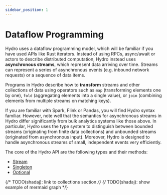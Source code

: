 ```yaml
---
sidebar_position: 1
---
```


# Dataflow Programming
Hydro uses a dataflow programming model, which will be familiar if you have used APIs like Rust iterators. Instead of using RPCs, async/await or actors to describe distributed computation, Hydro instead uses **asynchronous streams**, which represent data arriving over time. Streams can represent a series of asynchronous events (e.g. inbound network requests) or a sequence of data items.

Programs in Hydro describe how to **transform** streams and other collections of data using operators such as `map` (transforming elements one by one), `fold` (aggregating elements into a single value), or `join` (combining elements from multiple streams on matching keys).

If you are familiar with Spark, Flink or Pandas, you will find Hydro syntax familiar. However, note well that the semantics for asynchronous streams in Hydro differ significantly from bulk analytics systems like those above. In particular, Hydro uses the type system to distinguish between bounded streams (originating from finite data collections) and unbounded streams (originated from asynchronous input). Moreover, Hydro is designed to handle asynchronous streams of small, independent events very efficiently.

The core of the Hydro API are the following types and their methods:
- [Stream](pathname:///rustdoc/hydro_lang/live_collections/struct.Stream)
- [Singleton](pathname:///rustdoc/hydro_lang/live_collections/struct.Singleton)
- [Optional](pathname:///rustdoc/hydro_lang/live_collections/struct.Optional)

{/* TODO(shadaj): link to collections section */}
{/* TODO(shadaj): show example of mermaid graph */}
